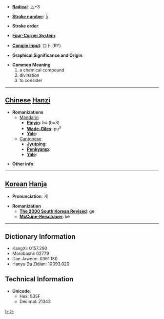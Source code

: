 * '''[[Wiktionary:Chinese radical index| Radical]]''': [[Wiktionary:Chinese radical index 卜|卜]]+3

* '''[[Wiktionary:Chinese total strokes index|Stroke number]]''': [[Wiktionary:Chinese total strokes index 5|5]]

* '''Stroke order''': 

* '''[[Wiktionary:Chinese four corner index|Four-Corner System]]''': 

* '''[[Wiktionary:Chinese Cangjie index|Cangjie input]]''': 口卜 (RY)

* '''Graphical Significance and Origin''': 

* '''Common Meaning'''
*#a chemical compound
*# divination
*# to consider


----

== [[Chinese]] [[Hanzi]] ==

* '''Romanizations'''
** [[Mandarin]]
*** '''[[Pinyin]]''': bǔ (bu3)
*** '''[[Wade-Giles]]''': pu<sup>3</sup>
*** '''[[Yale]]''': 
**[[Cantonese]]
***'''[[Jyutping]]''':
***'''[[Penkyamp]]''': 
***'''[[Yale]]''': 

* '''Other info''': 

----

== [[Korean]] [[Hanja]] ==

* '''Pronunciation''': 게

* '''Romanization'''
** '''[[The 2000 South Korean Revised Romanization|The 2000 South Korean Revised]]''': ge
** '''[[McCune-Reischauer]]''': ke

----

== Dictionary Information ==

* KangXi: 0157.290
* Morobashi: 02779
* Dae Jaweon: 0361.180
* Hanyu Da Zidian: 10093.020

== Technical Information ==

* '''Unicode''':
** Hex: 535F
** Decimal: 21343

[[fr:卟]]